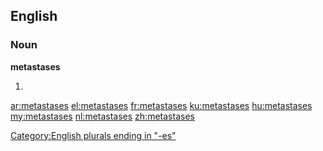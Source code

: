 ==English==
===Noun===
'''metastases'''

#{{medicine}} {{plural of|metastasis}}

[[Category:English plurals ending in "-es"]]

[[ar:metastases]]
[[el:metastases]]
[[fr:metastases]]
[[ku:metastases]]
[[hu:metastases]]
[[my:metastases]]
[[nl:metastases]]
[[zh:metastases]]